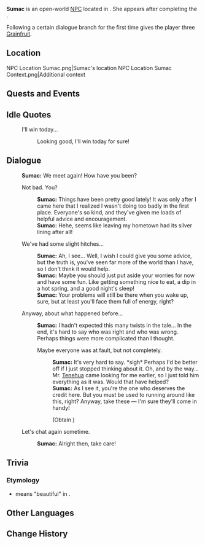 {{Meta
<!-- Remove this template after adding the missing info -->
|missing_NPC_profile  = yes
}}
{{Character Infobox
|type             = Open-World NPC
|image            = NPC Sumac.png
|realname         = <!-- Optional, if different from in-game name -->
|deceased         = <!-- Past (for deceased prior to events of the game) or free response -->
|region           = Natlan
|location         = Natlan
|affiliation      = Flower-Feather Clan
|title            = 

|ancestry         = <!-- Clan/family -->
|father           = 
|mother           = 
|spouse           = 
|sibling          = 
|child            = 
|relative         = 

|voiceEN          = 
|voiceCN          = 
|voiceJP          = 
|voiceKR          = 
|dialoguereward   = {{Card|Grainfruit|3}}
}}
'''Sumac''' is an open-world [[NPC]] located in {{Location|Stadium of the Sacred Flame}}. She appears after completing the {{Quest|The Case of the Crafting Bench}}.

Following a certain dialogue branch for the first time gives the player three [[Grainfruit]].

==Location==
<gallery>
NPC Location Sumac.png|Sumac's location
NPC Location Sumac Context.png|Additional context
</gallery>

==Quests and Events==
{{Quests and Events}}
<!--
==Profile==
Detailed story/lore information goes here.
''(To be added.)''

===Appearance===
Keep appearance section short and concise. Limit to 2 paragraphs with 3-4 sentences each.
''(To be added.)''
-->
==Idle Quotes==
{{Dialogue Start}}
: {{DIcon|Idle}} I'll win today...
:: {{A|VO Sumac 01.ogg}} Looking good, I'll win today for sure!
{{Dialogue End}}

==Dialogue==
{{Dialogue Start}}
:'''Sumac:''' We meet again! How have you been?
:{{DIcon}} Not bad. You?
::'''Sumac:''' Things have been pretty good lately! It was only after I came here that I realized I wasn't doing too badly in the first place. Everyone's so kind, and they've given me loads of helpful advice and encouragement.
::'''Sumac:''' Hehe, seems like leaving my hometown had its silver lining after all!
:{{DIcon}} We've had some slight hitches...
::'''Sumac:''' Ah, I see... Well, I wish I could give you some advice, but the truth is, you've seen far more of the world than I have, so I don't think it would help.
::'''Sumac:''' Maybe you should just put aside your worries for now and have some fun. Like getting something nice to eat, a dip in a hot spring, and a good night's sleep!
::'''Sumac:''' Your problems will still be there when you wake up, sure, but at least you'll face them full of energy, right?
:{{DIcon}} Anyway, about what happened before...
::'''Sumac:''' I hadn't expected this many twists in the tale... In the end, it's hard to say who was right and who was wrong. Perhaps things were more complicated than I thought.
::{{DIcon|Reward}} Maybe everyone was at fault, but not completely.
:::'''Sumac:''' It's very hard to say. *sigh* Perhaps I'd be better off if I just stopped thinking about it. Oh, and by the way... Mr. [[Tenehua]] came looking for me earlier, so I just told him everything as it was. Would that have helped?
:::'''Sumac:''' As I see it, you're the one who deserves the credit here. But you must be used to running around like this, right? Anyway, take these &mdash; I'm sure they'll come in handy!
:::;(Obtain {{Item|Grainfruit|x=3}})
:{{DIcon}} Let's chat again sometime.
::'''Sumac:''' Alright then, take care!
{{Dialogue End}}

==Trivia==
===Etymology===
* {{Wt|sumaq|Sumaq}} means "beautiful" in {{W|Quechuan languages}}.

==Other Languages==
{{Other Languages|default_hidden=1
|en      = Sumac
|zhs     = 苏玛克
|zhs_rm  = Sūmǎkè
|zht     = 蘇瑪克
|zht_rm  = Sūmǎkè
|ja      = ソマック
|ko      = 수마크
|es      = Sumac
|fr      = Sumac
|ru      = Сумак
|th      = Sumac
|vi      = Sumac
|de      = Sumac
|id      = Sumac
|pt      = Sumac
|tr      = Sumac
|it      = Sumac
}}

==Change History==
{{Change History|5.0}}
<!--
==References==
{{Reflist}}
-->